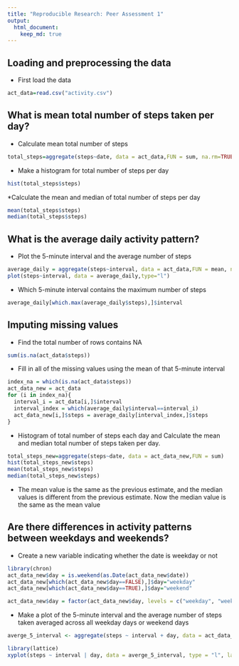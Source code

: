 ```yaml
---
title: "Reproducible Research: Peer Assessment 1"
output: 
  html_document:
    keep_md: true
---
```



## Loading and preprocessing the data
* First load the data
```r
act_data=read.csv("activity.csv")
```


## What is mean total number of steps taken per day?
* Calculate mean total number of steps
```r
total_steps=aggregate(steps~date, data = act_data,FUN = sum, na.rm=TRUE)
```
* Make a histogram for total number of steps per day
```r
hist(total_steps$steps)
```
*Calculate the mean and median of total number of steps per day
```r
mean(total_steps$steps)
median(total_steps$steps)
```

## What is the average daily activity pattern?
* Plot the 5-minute interval and the average number of steps 
```r
average_daily = aggregate(steps~interval, data = act_data,FUN = mean, na.rm=TRUE)
plot(steps~interval, data = average_daily,type="l")
```

* Which 5-minute interval contains the maximum number of steps
```r
average_daily[which.max(average_daily$steps),]$interval
```

## Imputing missing values
* Find the total number of rows contains NA
```r
sum(is.na(act_data$steps))
```
* Fill in all of the missing values using the mean of that 5-minute interval
```r
index_na = which(is.na(act_data$steps))
act_data_new = act_data
for (i in index_na){
  interval_i = act_data[i,]$interval
  interval_index = which(average_daily$interval==interval_i)
  act_data_new[i,]$steps = average_daily[interval_index,]$steps
}
```
* Histogram of total number of steps each day and Calculate the mean and median total number of steps taken per day. 
```r
total_steps_new=aggregate(steps~date, data = act_data_new,FUN = sum)
hist(total_steps_new$steps)
mean(total_steps_new$steps)
median(total_steps_new$steps)
```
* The mean value is the same as the previous estimate, and the median values is different from the previous estimate. Now the median value is the same as the mean value

## Are there differences in activity patterns between weekdays and weekends?
* Create a new variable indicating whether the date is weekday or not
```r
library(chron)
act_data_new$day = is.weekend(as.Date(act_data_new$date))
act_data_new[which(act_data_new$day==FALSE),]$day="weekday"
act_data_new[which(act_data_new$day==TRUE),]$day="weekend"

act_data_new$day = factor(act_data_new$day, levels = c("weekday", "weekend"))

```

* Make a plot of the 5-minute interval and the average number of steps taken averaged across all weekday days or weekend days
```r
averge_5_interval <- aggregate(steps ~ interval + day, data = act_data_new, FUN = mean)

library(lattice)
xyplot(steps ~ interval | day, data = averge_5_interval, type = "l", layout=c(1,2))

```
